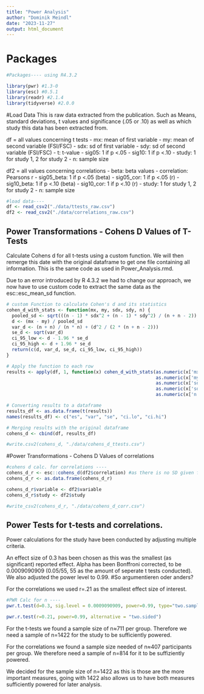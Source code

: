 ```yaml
---
title: "Power Analysis"
author: "Dominik Meindl"
date: "2023-11-27"
output: html_document
---
```


# Packages
```r
#Packages---- using R4.3.2

library(pwr) #1.3-0
library(esc) #0.5.1
library(readr) #2.1.4
library(tidyverse) #2.0.0
```

#Load Data
This is raw data extracted from the publication. Such as Means, standard deviations, t values and significance (.05 or .10) as well as which study this data has been extracted from.

df = all values concerning t tests
- mx: mean of first variable
- my: mean of second variable (FSI/FSC)
- sdx: sd of first variable
- sdy: sd of second variable (FSI/FSC)
- t: t-value
- sig05: 1 if p <.05
- sig10: 1 if p <.10
- study: 1 for study 1, 2 for study 2
- n: sample size

df2 = all values concerning correlations
- beta: beta values
- correlation: Pearsons r
- sig05_beta: 1 if p <.05 (beta)
- sig05_cor: 1 if p <.05 (r)
- sig10_beta: 1 if p <.10 (beta)
- sig10_cor: 1 if p <.10 (r)
- study: 1 for study 1, 2 for study 2
- n: sample size

```r
#load data----
df <- read_csv2("./data/ttests_raw.csv")
df2 <- read_csv2("./data/correlations_raw.csv")
```

## Power Transformations - Cohens D Values of T-Tests
Calculate Cohens d for all t-tests using a custom function.
We will then remerge this date with the original dataframe to get one file containing all information. 
This is the same code as used in Power_Analysis.rmd.

Due to an error introduced by R 4.3.2 we had to change our approach, we now have to use custom code to extract the same data as the esc::esc_mean_sd function.

```r
# custom Function to calculate Cohen's d and its statistics
cohen_d_with_stats <- function(mx, my, sdx, sdy, n) {
  pooled_sd <- sqrt(((n - 1) * sdx^2 + (n - 1) * sdy^2) / (n + n - 2))
  d <- (mx - my) / pooled_sd
  var_d <- (n + n) / (n * n) + (d^2 / (2 * (n + n - 2)))
  se_d <- sqrt(var_d)
  ci_95_low <- d - 1.96 * se_d
  ci_95_high <- d + 1.96 * se_d
  return(c(d, var_d, se_d, ci_95_low, ci_95_high))
}

# Apply the function to each row
results <- apply(df, 1, function(x) cohen_d_with_stats(as.numeric(x['mx']), 
                                                       as.numeric(x['my']), 
                                                       as.numeric(x['sdx']), 
                                                       as.numeric(x['sdy']), 
                                                       as.numeric(x['n'])))

# Converting results to a dataframe
results_df <- as.data.frame(t(results))
names(results_df) <- c("es", "var", "se", "ci.lo", "ci.hi")

# Merging results with the original dataframe
cohens_d <- cbind(df, results_df)

#write.csv2(cohens_d, "./data/cohens_d_ttests.csv")
```

#Power Transformations - Cohens D Values of correlations
```r
#cohens d calc. for correlations ----
cohens_d_r <- esc::cohens_d(df2$correlation) #as there is no SD given for the variables (check with LEO to see if im not misinterpreting something here)
cohens_d_r <- as.data.frame(cohens_d_r)

cohens_d_r$variable <- df2$variable
cohens_d_r$study <- df2$study

#write_csv2(cohens_d_r, "./data/cohens_d_corr.csv") 
```

## Power Tests for t-tests and correlations.
Power calculations for the study have been conducted by adjusting multiple criteria.

An effect size of 0.3 has been chosen as this was the smallest (as significant) reported effect. 
Alpha has been Bonffroni corrected, to be 0.0009090909 (0.05/55, 55 as the amount of seperate t tests conducted).
We also adjusted the power level to 0.99. #So argumentieren oder anders?

For the correlations we used r=.21 as the smallest effect size of interest. 

```r
#PWR Calc for n ----
pwr.t.test(d=0.3, sig.level = 0.0009090909, power=0.99, type="two.sample", )

pwr.r.test(r=0.21, power=0.99, alternative = "two.sided")
```

For the t-tests we found a sample size of n≈711 per group. Therefore we need a sample of n=1422 for the study to be sufficiently powered.

For the correlations we found a sample size needed of n≈407 participants per group. We therefore need a sample of n=814 for it to be suffiziently powered.

We decided for the sample size of n=1422 as this is those are the more important measures, going with 1422 also allows us to have both measures sufficiently powered for later analysis.
